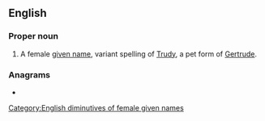 ==English==

===Proper noun===
{{en-proper noun}}

# A female [[given name]], variant spelling of [[Trudy]], a pet form of [[Gertrude]].

===Anagrams===
* {{anagrams|en|a=deirtu|erudit|rudite|réduit}}

[[Category:English diminutives of female given names]]